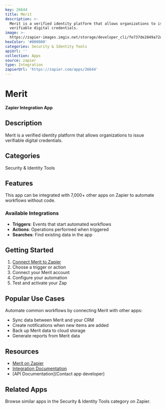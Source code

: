```yaml
---
key: 26644
title: Merit
description: >-
  Merit is a verified identity platform that allows organizations to issue
  verifiable digital credentials.
image: >-
  https://zapier-images.imgix.net/storage/developer_cli/fe737de2849a72df3684796e6e10cc98.png?auto=format%2Ccompress&ixlib=python-3.0.0&q=50
hexColor: '#000000'
categories: Security & Identity Tools
apiUrl: ''
collection: Apps
source: zapier
type: Integration
zapierUrl: 'https://zapier.com/apps/26644'
---
```

# Merit

**Zapier Integration App**

## Description

Merit is a verified identity platform that allows organizations to issue verifiable digital credentials.

## Categories

Security & Identity Tools

## Features

This app can be integrated with 7,000+ other apps on Zapier to automate workflows without code.

### Available Integrations

- **Triggers**: Events that start automated workflows
- **Actions**: Operations performed when triggered
- **Searches**: Find existing data in the app

## Getting Started

1. [Connect Merit to Zapier](https://zapier.com/apps/26644)
2. Choose a trigger or action
3. Connect your Merit account
4. Configure your automation
5. Test and activate your Zap

## Popular Use Cases

Automate common workflows by connecting Merit with other apps:

- Sync data between Merit and your CRM
- Create notifications when new items are added
- Back up Merit data to cloud storage
- Generate reports from Merit data

## Resources

- [Merit on Zapier](https://zapier.com/apps/26644)
- [Integration Documentation](https://zapier.com/apps/26644/integrations)
- [API Documentation](Contact app developer)

## Related Apps

Browse similar apps in the Security & Identity Tools category on Zapier.
